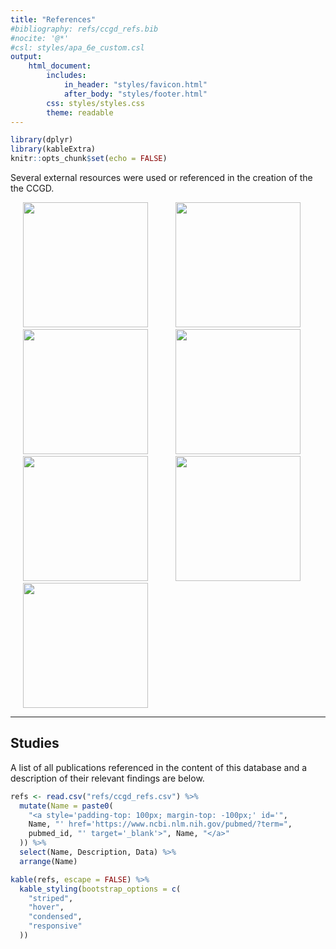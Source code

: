 ```yaml
---
title: "References"
#bibliography: refs/ccgd_refs.bib
#nocite: '@*'
#csl: styles/apa_6e_custom.csl
output:
    html_document:
        includes:
            in_header: "styles/favicon.html"
            after_body: "styles/footer.html"
        css: styles/styles.css
        theme: readable
---
```


```r
library(dplyr)
library(kableExtra)
knitr::opts_chunk$set(echo = FALSE)
```

Several external resources were used or referenced in the creation of the the CCGD.

[<img src="img/g881.png" hspace="20" width="200"/>](https://sites.google.com/a/umn.edu/starrlab/)
[<img src="img/ensembl.gif" hspace="20" width="200"/>](http://www.ensembl.org/index.html)
[<img src="img/genecards.png" hspace="20" width="200"/>](http://www.genecards.org/)
[<img src="img/ncbi.png" hspace="20" width="200"/>](http://www.ncbi.nlm.nih.gov/)
[<img src="img/r-packages.png" hspace="20" width="200"/>](https://shiny.rstudio.com/)
[<img src="img/sanger.png" hspace="20" width="200"/>](https://cancer.sanger.ac.uk/cosmic/)
[<img src="img/ucsc.png" hspace="20" width="200"/>](http://genome.ucsc.edu/)

***

## Studies

A list of all publications referenced in the content of this database and a description of their relevant findings are below.


```r
refs <- read.csv("refs/ccgd_refs.csv") %>%
  mutate(Name = paste0(
    "<a style='padding-top: 100px; margin-top: -100px;' id='",
    Name, "' href='https://www.ncbi.nlm.nih.gov/pubmed/?term=",
    pubmed_id, "' target='_blank'>", Name, "</a>"
  )) %>%
  select(Name, Description, Data) %>%
  arrange(Name)

kable(refs, escape = FALSE) %>%
  kable_styling(bootstrap_options = c(
    "striped",
    "hover",
    "condensed",
    "responsive"
  ))
```

